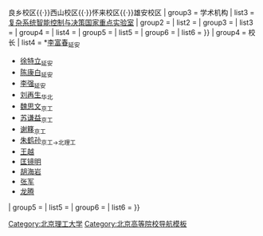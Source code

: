 {{Navbox
| name   = 北京理工大学
| title  = [[北京理工大学|{{color|white|北京理工大学}}]]
| titlestyle = background:#ae5133;
| groupstyle = background:#006941; color: #ffffff;
| liststyle = background:#ffffff;
| bodyclass = hlist
| group1 = 历史
| list1  = [[延安自然科学院]]{{to}}[[华北大学]]工学院{{to}}[[北京工业学院]]{{to}}北京理工大学
| group2 = 校区
| list2  = 中关村校区{{·}}良乡校区{{·}}西山校区{{·}}怀来校区{{·}}雄安校区
| group3 = 学术机构
| list3  = {{Navbox subgroup
| group1 = 国家重点实验室
| list1  = [[爆炸科学与技术国家重点实验室]]{{·}}[[复杂系统智能控制与决策国家重点实验室]]
| group2 = 
| list2  = 
| group3 = 
| list3  = 
| group4 = 
| list4  = 
| group5 = 
| list5  = 
| group6 = 
| list6  = 
}}
| group4 = 校长
| list4  =  *[[李富春]]<sub>延安</sub>
* [[徐特立]]<sub>延安</sub>
* [[陈康白]]<sub>延安</sub>
* [[李强 (1905年)|李强]]<sub>延安</sub>
* [[刘再生]]<sub>华北</sub>
* [[魏思文]]<sub>京工</sub>
* [[苏谦益]]<sub>京工</sub>
* [[谢簃]]<sub>京工</sub>
* [[朱鹤孙]]<sub>京工→北理工</sub>
* [[王越 (雷达专家)|王越]]
* [[匡镜明]]
* [[胡海岩]]
* [[张军 (航空交通工程技术专家)|张军]]
* [[龙腾]]
| group5 = 
| list5  = 
| group6 = 
| list6  = 
}}<noinclude>
[[Category:北京理工大学]]
[[Category:北京高等院校导航模板]]
</noinclude>